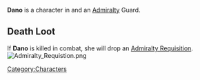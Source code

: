 {{Character
| race = Shroke
| location = Havaria - Murder Bay
| faction = admiralty
| title = Guard
}}

{{quote|Word is Dano spends her downtime knitting and her uptime hitting. Best to approach her when her hands are empty, either way.|Dano's Compendium Description}}'''Dano''' is a character in {{Gamename}} and an [[Admiralty]] Guard.

== Death Loot ==
If '''Dano''' is killed in combat, she will drop an [[Admiralty Requisition]].
[[File:Admiralty Requistion.png|none|thumb]]
<br />
[[Category:Characters]]